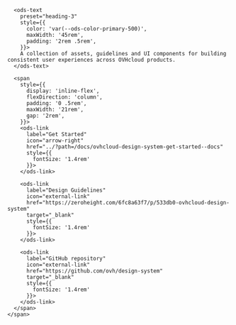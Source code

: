 
<Meta title="OVHcloud Design System/Welcome" />

<div
  style={{
    position: 'absolute',
    top: '0',
    left: '0',
    right: '0',
  }}>
  <div
    style={{
      background: 'url(ods_bg.png) no-repeat center center fixed',
      backgroundSize: 'cover',
      width: '100vw',
      height: '100vh',
    }}>
    <span
      style={{
        boxShadow: '0 0 10px #fff, 0 0 20px #fff, 0 0 30px #fff, 0 0 40px #fff, 0 0 50px #fff, 0 0 60px #fff, 0 0 70px #fff, 0 0 80px #fff, 0 0 90px #fff, 0 0 100px #fff',
        background: '#fff',
        borderRadius: '0 0 20em 0',
        display: 'inline-flex',
        flexDirection: 'column',
        padding: '4rem',
        margin: 'auto'
      }}>
      <span
        style={{
          width: '40rem',
          height: '4rem',
          backgroundImage: 'url(ods_logo.svg)',
          backgroundSize: 'contain',
          backgroundRepeat: 'no-repeat',
        }} />

      <ods-text
        preset="heading-3"
        style={{
          color: 'var(--ods-color-primary-500)',
          maxWidth: '45rem',
          padding: '2rem .5rem',
        }}>
        A collection of assets, guidelines and UI components for building consistent user experiences across OVHcloud products.
      </ods-text>

      <span
        style={{
          display: 'inline-flex',
          flexDirection: 'column',
          padding: '0 .5rem',
          maxWidth: '21rem',
          gap: '2rem',
        }}>
        <ods-link
          label="Get Started"
          icon="arrow-right"
          href="../?path=/docs/ovhcloud-design-system-get-started--docs"
          style={{
            fontSize: '1.4rem'
          }}>
        </ods-link>

        <ods-link
          label="Design Guidelines"
          icon="external-link"
          href="https://zeroheight.com/6fc8a63f7/p/533db0-ovhcloud-design-system"
          target="_blank"
          style={{
            fontSize: '1.4rem'
          }}>
        </ods-link>

        <ods-link
          label="GitHub repository"
          icon="external-link"
          href="https://github.com/ovh/design-system"
          target="_blank"
          style={{
            fontSize: '1.4rem'
          }}>
        </ods-link>
      </span>
    </span>
  </div>
</div>

